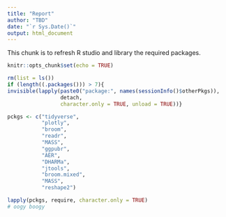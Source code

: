 ```yaml
---
title: "Report"
author: "TBD"
date: "`r Sys.Date()`"
output: html_document
---
```


This chunk is to refresh R studio and library the required packages.

```r
knitr::opts_chunk$set(echo = TRUE)

rm(list = ls())
if (length((.packages())) > 7){
invisible(lapply(paste0("package:", names(sessionInfo()$otherPkgs)),
                 detach,
                 character.only = TRUE, unload = TRUE))}

pckgs <- c("tidyverse",
           "plotly",
           "broom", 
           "readr", 
           "MASS", 
           "ggpubr", 
           "AER", 
           "DHARMa", 
           "jtools", 
           "broom.mixed", 
           "MASS", 
           "reshape2")

lapply(pckgs, require, character.only = TRUE)
# oogy boogy
```




